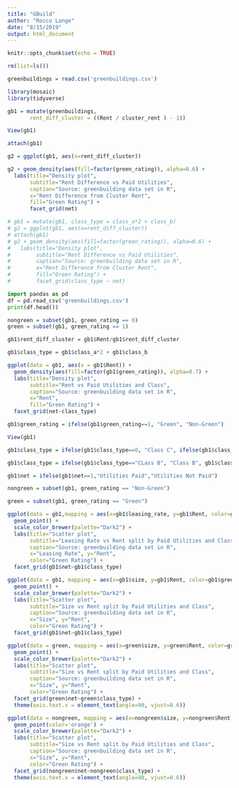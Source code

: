 ```yaml
---
title: "GBuild"
author: "Rocco Lange"
date: "8/15/2019"
output: html_document
---
```


```r
knitr::opts_chunk$set(echo = TRUE)
```

```r
rm(list=ls())
```


```r
greenbuildings = read.csv('greenbuildings.csv')
```

```r
library(mosaic)
library(tidyverse)
```

```r
gb1 = mutate(greenbuildings,
       rent_diff_cluster = ((Rent / cluster_rent ) - 1))
```

```r
View(gb1)
```
```r
attach(gb1)
```


```r
g2 = ggplot(gb1, aes(x=rent_diff_cluster))

g2 + geom_density(aes(fill=factor(green_rating)), alpha=0.6) +
  labs(title="Density plot", 
       subtitle="Rent Difference vs Paid Utilities",
       caption="Source: greenbuilding data set in R",
       x="Rent Difference from Cluster Rent",
       fill="Green Rating") +
       facet_grid(net)
```

```r
# gb1 = mutate(gb1, class_type = class_a*2 + class_b)
# g2 = ggplot(gb1, aes(x=rent_diff_cluster))
# attach(gb1)
# g2 + geom_density(aes(fill=factor(green_rating)), alpha=0.6) +
#   labs(title="Density plot", 
#        subtitle="Rent Difference vs Paid Utilities",
#        caption="Source: greenbuilding data set in R",
#        x="Rent Difference from Cluster Rent",
#        fill="Green Rating") +
#        facet_grid(class_type ~ net)
```

```python
import pandas as pd
df = pd.read_csv('greenbuildings.csv')
print(df.head())
```

```r
nongreen = subset(gb1, green_rating == 0)
green = subset(gb1, green_rating == 1)
```


```r
gb1$rent_diff_cluster = gb1$Rent/gb1$rent_diff_cluster
```

```r
gb1$class_type = gb1$class_a*2 + gb1$class_b
```


```r
ggplot(data = gb1, aes(x = gb1$Rent)) +
  geom_density(aes(fill=factor(gb1$green_rating)), alpha=0.7) + 
  labs(title="Density plot", 
       subtitle="Rent vs Paid Utilities and Class",
       caption="Source: greenbuilding data set in R",
       x="Rent",
       fill="Green Rating") +
  facet_grid(net~class_type) 

```


```r
gb1$green_rating = ifelse(gb1$green_rating==1, "Green", "Non-Green")

View(gb1)
```


```r
gb1$class_type = ifelse(gb1$class_type==0, "Class C", ifelse(gb1$class_type==1, "Class B", "Class A"))
```

```r
gb1$class_type = ifelse(gb1$class_type=="CLass B", "Class B", gb1$class_type)
```


```r
gb1$net = ifelse(gb1$net==1,"Utilities Paid","Utilities Not Paid")
```


```r
nongreen = subset(gb1, green_rating == "Non-Green")
```
```r
green = subset(gb1, green_rating == "Green")
```


```r
ggplot(data = gb1,mapping = aes(x=gb1$leasing_rate, y=gb1$Rent, color=gb1$green_rating),alpha=0.8) +
  geom_point() + 
  scale_color_brewer(palette="Dark2") +
  labs(title="Scatter plot", 
       subtitle="Leasing Rate vs Rent split by Paid Utilities and Class",
       caption="Source: greenbuilding data set in R",
       x="Leasing Rate", y="Rent",
       color="Green Rating") + 
  facet_grid(gb1$net~gb1$class_type)
```



```r
ggplot(data = gb1, mapping = aes(x=gb1$size, y=gb1$Rent, color=gb1$green_rating),alpha=0.7) +
  geom_point() +  
  scale_color_brewer(palette="Dark2") +
  labs(title="Scatter plot", 
       subtitle="Size vs Rent split by Paid Utilities and Class",
       caption="Source: greenbuilding data set in R",
       x="Size", y="Rent",
       color="Green Rating") + 
  facet_grid(gb1$net~gb1$class_type)
```

```r
ggplot(data = green, mapping = aes(x=green$size, y=green$Rent, color=green$green_rating),alpha=0.7) +
  geom_point() +  
  scale_color_brewer(palette="Dark2") +
  labs(title="Scatter plot", 
       subtitle="Size vs Rent split by Paid Utilities and Class",
       caption="Source: greenbuilding data set in R",
       x="Size", y="Rent",
       color="Green Rating") + 
  facet_grid(green$net~green$class_type) +
  theme(axis.text.x = element_text(angle=90, vjust=0.6))
```

```r
ggplot(data = nongreen, mapping = aes(x=nongreen$size, y=nongreen$Rent, color=nongreen$green_rating),alpha=0.7) +
  geom_point(color='orange') +  
  scale_color_brewer(palette="Dark2") +
  labs(title="Scatter plot", 
       subtitle="Size vs Rent split by Paid Utilities and Class",
       caption="Source: greenbuilding data set in R",
       x="Size", y="Rent",
       color="Green Rating") + 
  facet_grid(nongreen$net~nongreen$class_type) +
  theme(axis.text.x = element_text(angle=90, vjust=0.6))
```


